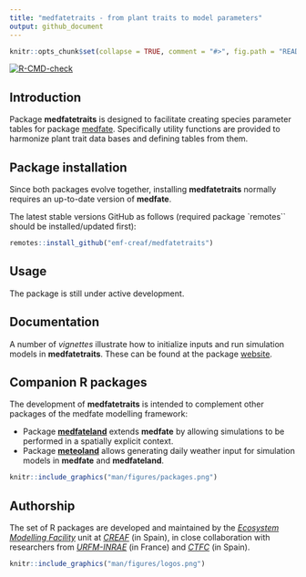 ```yaml
---
title: "medfatetraits - from plant traits to model parameters"
output: github_document
---
```


```r

knitr::opts_chunk$set(collapse = TRUE, comment = "#>", fig.path = "README-")
```

  <!-- badges: start -->
  [![R-CMD-check](https://github.com/emf-creaf/medfatetraits/actions/workflows/R-CMD-check.yaml/badge.svg)](https://github.com/emf-creaf/medfatetraits/actions/workflows/R-CMD-check.yaml)
  <!-- badges: end -->

## Introduction

Package **medfatetraits** is designed to facilitate creating species parameter tables for package [medfate](https://github.com/emf-creaf/medfate). Specifically utility functions are provided to harmonize plant trait data bases and defining tables from them.

## Package installation

Since both packages evolve together, installing **medfatetraits** normally requires an up-to-date version of **medfate**. 

The latest stable versions GitHub as follows (required package `remotes`` should be installed/updated first):

```r
remotes::install_github("emf-creaf/medfatetraits")
```


## Usage

The package is still under active development. 

## Documentation

A number of *vignettes* illustrate how to initialize inputs and run simulation models in **medfatetraits**. These can be found at the package [website](https://emf-creaf.github.io/medfatetraits/).

## Companion R packages

The development of **medfatetraits** is intended to complement other packages of the medfate modelling framework:

  + Package [**medfateland**](https://emf-creaf.github.io/medfateland) extends **medfate** by allowing simulations to be performed in a spatially explicit context.
  + Package [**meteoland**](https://emf-creaf.github.io/meteoland) allows generating daily weather input for simulation models in **medfate** and **medfateland**.

```r
knitr::include_graphics("man/figures/packages.png")
```


## Authorship

The set of R packages are developed and maintained by the [*Ecosystem Modelling Facility*](https://emf.creaf.cat) unit at [*CREAF*](https://www.creaf.cat/) (in Spain), in close collaboration with researchers from [*URFM-INRAE*](https://www6.paca.inrae.fr/ecologie_des_forets_mediterraneennes/) (in France) and [*CTFC*](https://www.ctfc.cat/) (in Spain).

```r
knitr::include_graphics("man/figures/logos.png")
```

